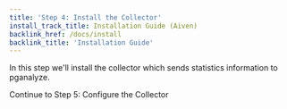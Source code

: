 ```yaml
---
title: 'Step 4: Install the Collector'
install_track_title: Installation Guide (Aiven)
backlink_href: /docs/install
backlink_title: 'Installation Guide'
---
```



In this step we'll install the collector which sends statistics information to pganalyze.

<CollectorInstallInstructions apiKey={props.apiKey} />

<Link className="btn btn-success" to="05_configure_the_collector_package">
  Continue to Step 5: Configure the Collector
</Link>
